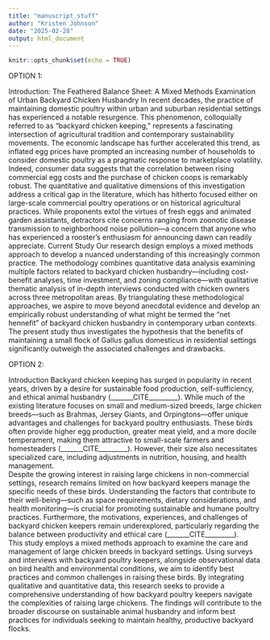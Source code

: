 ```yaml
---
title: "manuscript_stuff"
author: "Kristen Johnson"
date: "2025-02-28"
output: html_document
---
```


```r
knitr::opts_chunk$set(echo = TRUE)
```


OPTION 1:

Introduction: The Feathered Balance Sheet: A Mixed Methods Examination of Urban Backyard Chicken Husbandry
In recent decades, the practice of maintaining domestic poultry within urban and suburban residential settings has experienced a notable resurgence. This phenomenon, colloquially referred to as "backyard chicken keeping," represents a fascinating intersection of agricultural tradition and contemporary sustainability movements. The economic landscape has further accelerated this trend, as inflated egg prices have prompted an increasing number of households to consider domestic poultry as a pragmatic response to marketplace volatility. Indeed, consumer data suggests that the correlation between rising commercial egg costs and the purchase of chicken coops is remarkably robust.
The quantitative and qualitative dimensions of this investigation address a critical gap in the literature, which has hitherto focused either on large-scale commercial poultry operations or on historical agricultural practices. While proponents extol the virtues of fresh eggs and animated garden assistants, detractors cite concerns ranging from zoonotic disease transmission to neighborhood noise pollution—a concern that anyone who has experienced a rooster's enthusiasm for announcing dawn can readily appreciate.
Current Study
Our research design employs a mixed methods approach to develop a nuanced understanding of this increasingly common practice. The methodology combines quantitative data analysis examining multiple factors related to backyard chicken husbandry—including cost-benefit analyses, time investment, and zoning compliance—with qualitative thematic analysis of in-depth interviews conducted with chicken owners across three metropolitan areas. By triangulating these methodological approaches, we aspire to move beyond anecdotal evidence and develop an empirically robust understanding of what might be termed the "net hennefit" of backyard chicken husbandry in contemporary urban contexts. The present study thus investigates the hypothesis that the benefits of maintaining a small flock of Gallus gallus domesticus in residential settings significantly outweigh the associated challenges and drawbacks.

OPTION 2:

Introduction
Backyard chicken keeping has surged in popularity in recent years, driven by a desire for sustainable food production, self-sufficiency, and ethical animal husbandry (_______CITE_________). While much of the existing literature focuses on small and medium-sized breeds, large chicken breeds—such as Brahmas, Jersey Giants, and Orpingtons—offer unique advantages and challenges for backyard poultry enthusiasts. These birds often provide higher egg production, greater meat yield, and a more docile temperament, making them attractive to small-scale farmers and homesteaders (_______CITE_________). However, their size also necessitates specialized care, including adjustments in nutrition, housing, and health management.  
Despite the growing interest in raising large chickens in non-commercial settings, research remains limited on how backyard keepers manage the specific needs of these birds. Understanding the factors that contribute to their well-being—such as space requirements, dietary considerations, and health monitoring—is crucial for promoting sustainable and humane poultry practices. Furthermore, the motivations, experiences, and challenges of backyard chicken keepers remain underexplored, particularly regarding the balance between productivity and ethical care (_______CITE_________).  
This study employs a mixed methods approach to examine the care and management of large chicken breeds in backyard settings. Using surveys and interviews with backyard poultry keepers, alongside observational data on bird health and environmental conditions, we aim to identify best practices and common challenges in raising these birds. By integrating qualitative and quantitative data, this research seeks to provide a comprehensive understanding of how backyard poultry keepers navigate the complexities of raising large chickens. The findings will contribute to the broader discourse on sustainable animal husbandry and inform best practices for individuals seeking to maintain healthy, productive backyard flocks. 


